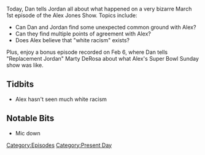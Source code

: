 {{Episode
    | title           = March 1, 2017/Super Bowl Bonus
    | caption         = [https://knowledgefight.libsyn.com/knowledge-fight-march-1-2017super-bowl-bonus Listen to this episode on Libsyn]
    | episodeNumber   = 18
    | length          = 02:05:05
    | airDate         = March 3, 2017
    | coverageDate    = March 1, 2017
    | episodeType     = [[:Category:Present Day|Present Day]]
    | previousEpisode = [[17: February 7, 2017]]
    | nextEpisode     = [[19: March 3, 2017]]
}}

{{Stub}}

Today, Dan tells Jordan all about what happened on a very bizarre March 1st episode of the Alex Jones Show. Topics include:

*Can Dan and Jordan find some unexpected common ground with Alex?
*Can they find multiple points of agreement with Alex?
*Does Alex believe that "white racism" exists?

Plus, enjoy a bonus episode recorded on Feb 6, where Dan tells "Replacement Jordan" Marty DeRosa about what Alex's Super Bowl Sunday show was like.

==Tidbits==

*Alex hasn't seen much white racism

==Notable Bits==

*Mic down

[[Category:Episodes]]
[[Category:Present Day]]